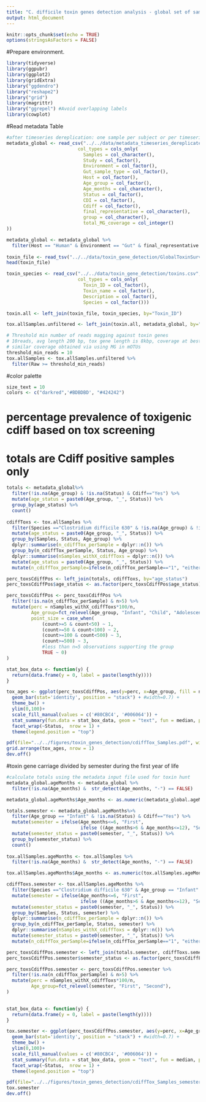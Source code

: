 ```yaml
---
title: "C. difficile toxin genes detection analysis - global set of samples"
output: html_document
---
```


```r
knitr::opts_chunk$set(echo = TRUE)
options(stringsAsFactors = FALSE)
```

#Prepare environment.
```r
library(tidyverse)
library(ggpubr)
library(ggplot2)
library(gridExtra)
library("ggdendro")
library("reshape2")
library("grid")
library(magrittr)
library("ggrepel") #Avoid overlapping labels
library(cowplot)
```


#Read metadata Table 
```r
#after timeseries dereplication: one sample per subject or per timeseries
metadata_global <- read_csv("../../data/metadata_timeseries_dereplicated.csv",
                          col_types = cols_only(
                            Samples = col_character(),
                            Study = col_factor(), 
                            Environment = col_factor(), 
                            Gut_sample_type = col_factor(),
                            Host = col_factor(),
                            Age_group = col_factor(), 
                            Age_months = col_character(), 
                            Status = col_factor(), 
                            CDI = col_factor(), 
                            Cdiff = col_factor(),
                            final_representative = col_character(), 
                            group = col_character(),
                            total_MG_coverage = col_integer()
))

metadata_global <- metadata_global %>% 
  filter(Host == "Human" & Environment == "Gut" & final_representative == "Yes")
         
toxin_file <- read_tsv("../../data/toxin_gene_detection/GlobalToxinSurvey_withReadCov.txt")
head(toxin_file)   

toxin_species <- read_csv("../../data/toxin_gene_detection/toxins.csv",
                          col_types = cols_only(
                            Toxin_ID = col_factor(),
                            Toxin_name = col_factor(), 
                            Description = col_factor(),
                            Species = col_factor()))

toxin.all <- left_join(toxin_file, toxin_species, by="Toxin_ID")

tox.allSamples.unfiltered <- left_join(toxin.all, metadata_global, by="Samples")

# Threshold min number of reads magging against toxin genes 
# 10reads, avg length 200 bp, tox gene length is 8kbp, coverage at best around 1/4 of tox gene
# similar coverage obtained via using MG in mOTUs
threshold_min_reads = 10
tox.allSamples <- tox.allSamples.unfiltered %>%
  filter(Raw >= threshold_min_reads)
```

#color palette
```r
size_text = 10 
colors <- c("darkred",'#BDBDBD', "#424242")
```

# percentage prevalence of toxigenic cdiff based on tox screening
# totals are Cdiff positive samples only
```r
totals <- metadata_global%>% 
  filter(!is.na(Age_group) & !is.na(Status) & Cdiff=="Yes") %>% 
  mutate(age_status = paste0(Age_group, "_", Status)) %>% 
  group_by(age_status) %>% 
  count()
  
cdiffToxs <- tox.allSamples %>% 
  filter(Species =="Clostridium difficile 630" & !is.na(Age_group) & !is.na(Status)) %>% 
  mutate(age_status = paste0(Age_group, "_", Status)) %>% 
  group_by(Samples, Status, Age_group) %>% 
  dplyr::summarise(n_cdiffTox_perSample = dplyr::n()) %>% 
  group_by(n_cdiffTox_perSample, Status, Age_group) %>% 
  dplyr::summarise(nSamples_withX_cdiffToxs = dplyr::n()) %>% 
  mutate(age_status = paste0(Age_group, "_", Status)) %>% 
  mutate(n_cdiffTox_perSample=ifelse(n_cdiffTox_perSample=="1", "either", "both")) 

perc_toxsCdiffPos <- left_join(totals, cdiffToxs, by="age_status")
perc_toxsCdiffPos$age_status <- as.factor(perc_toxsCdiffPos$age_status)

perc_toxsCdiffPos <- perc_toxsCdiffPos %>% 
  filter(!is.na(n_cdiffTox_perSample) & n>5) %>% 
  mutate(perc = nSamples_withX_cdiffToxs*100/n,
         Age_group=fct_relevel(Age_group, "Infant", "Child", "Adolescent", "Adult", "Elderly"),
         point_size = case_when(
             (count>=5 & count<50) ~ 1, 
             (count>=50 & count<100) ~ 2,
             (count>=100 & count<500) ~ 3,
             (count>=500) ~ 3,
             #less than n=5 observations supporting the group
             TRUE ~ 0)
)

stat_box_data <- function(y) {
  return(data.frame(y = 0, label = paste(length(y))))
}

tox_ages <- ggplot(perc_toxsCdiffPos, aes(y=perc, x=Age_group, fill = n_cdiffTox_perSample)) + 
  geom_bar(stat='identity', position = "stack") + #width=0.7) +
  theme_bw() +
  ylim(0,100)+
  scale_fill_manual(values = c('#80CBC4', '#006064')) +
  stat_summary(fun.data = stat_box_data, geom = "text", fun = median, position = position_dodge(width = 0.85), size=2) +
  facet_wrap(~Status,  nrow = 1) +
  theme(legend.position = "top") 

pdf(file="../../figures/toxin_genes_detection/cdiffTox_Samples.pdf", width=6, height=11)
grid.arrange(tox_ages, nrow = 1)
dev.off()
```

#toxin gene carriage divided by semester during the first year of life
```r
#calculate totals using the metadata input file used for toxin hunt
metadata_global.ageMonths <- metadata_global %>% 
  filter(!is.na(Age_months) &  str_detect(Age_months, "-") == FALSE)

metadata_global.ageMonths$Age_months <- as.numeric(metadata_global.ageMonths$Age_months)

totals.semester <- metadata_global.ageMonths%>%
  filter(Age_group == "Infant" & !is.na(Status) & Cdiff=="Yes") %>% 
  mutate(semester = ifelse(Age_months<=6, "First", 
                           ifelse ((Age_months>6 & Age_months<=12), "Second", "NA"))) %>% 
  mutate(semester_status = paste0(semester, "_", Status)) %>% 
  group_by(semester_status) %>% 
  count()
  
tox.allSamples.ageMonths <- tox.allSamples %>% 
  filter(!is.na(Age_months) &  str_detect(Age_months, "-") == FALSE)

tox.allSamples.ageMonths$Age_months <- as.numeric(tox.allSamples.ageMonths$Age_months)

cdiffToxs.semester <- tox.allSamples.ageMonths %>% 
  filter(Species =="Clostridium difficile 630" & Age_group == "Infant" & !is.na(Status)) %>% 
  mutate(semester = ifelse(Age_months<=6, "First", 
                           ifelse ((Age_months>6 & Age_months<=12), "Second", "NA"))) %>% 
  mutate(semester_status = paste0(semester, "_", Status)) %>% 
  group_by(Samples, Status, semester) %>% 
  dplyr::summarise(n_cdiffTox_perSample = dplyr::n()) %>% 
  group_by(n_cdiffTox_perSample, Status, semester) %>% 
  dplyr::summarise(nSamples_withX_cdiffToxs = dplyr::n()) %>% 
  mutate(semester_status = paste0(semester, "_", Status)) %>% 
  mutate(n_cdiffTox_perSample=ifelse(n_cdiffTox_perSample=="1", "either", "both")) 

perc_toxsCdiffPos.semester <- left_join(totals.semester, cdiffToxs.semester, by="semester_status")
perc_toxsCdiffPos.semester$semester_status <- as.factor(perc_toxsCdiffPos.semester$semester_status)

perc_toxsCdiffPos.semester <- perc_toxsCdiffPos.semester %>% 
  filter(!is.na(n_cdiffTox_perSample) & n>5) %>% 
  mutate(perc = nSamples_withX_cdiffToxs*100/n,
         Age_group=fct_relevel(semester, "First", "Second"),
)

  
stat_box_data <- function(y) {
  return(data.frame(y = 0, label = paste(length(y))))
}

tox.semester <- ggplot(perc_toxsCdiffPos.semester, aes(y=perc, x=Age_group, fill = n_cdiffTox_perSample)) + 
  geom_bar(stat='identity', position = "stack") + #width=0.7) +
  theme_bw() +
  ylim(0,100)+
  scale_fill_manual(values = c('#80CBC4', '#006064')) +
  stat_summary(fun.data = stat_box_data, geom = "text", fun = median, position = position_dodge(width = 0.85), size=2) +
  facet_wrap(~Status,  nrow = 1) +
  theme(legend.position = "top") 

pdf(file="../../figures/toxin_genes_detection/cdiffTox_Samples_semesters.pdf", width=4, height=3)
tox.semester
dev.off()
```
